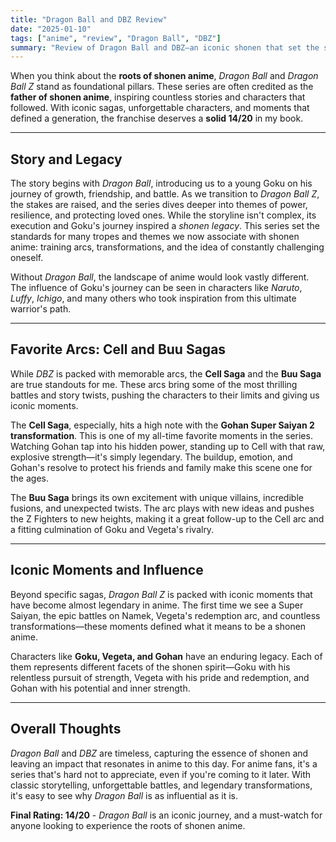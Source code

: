 ```yaml
---
title: "Dragon Ball and DBZ Review"
date: "2025-01-10"
tags: ["anime", "review", "Dragon Ball", "DBZ"]
summary: "Review of Dragon Ball and DBZ—an iconic shonen that set the stage for countless anime with classic story arcs and unforgettable battles."
---
```


When you think about the **roots of shonen anime**, _Dragon Ball_ and _Dragon Ball Z_ stand as foundational pillars. These series are often credited as the **father of shonen anime**, inspiring countless stories and characters that followed. With iconic sagas, unforgettable characters, and moments that defined a generation, the franchise deserves a **solid 14/20** in my book.

---

## Story and Legacy

The story begins with _Dragon Ball_, introducing us to a young Goku on his journey of growth, friendship, and battle. As we transition to _Dragon Ball Z_, the stakes are raised, and the series dives deeper into themes of power, resilience, and protecting loved ones. While the storyline isn't complex, its execution and Goku's journey inspired a _shonen legacy_. This series set the standards for many tropes and themes we now associate with shonen anime: training arcs, transformations, and the idea of constantly challenging oneself.

Without _Dragon Ball_, the landscape of anime would look vastly different. The influence of Goku's journey can be seen in characters like _Naruto_, _Luffy_, _Ichigo_, and many others who took inspiration from this ultimate warrior's path.

---

## Favorite Arcs: Cell and Buu Sagas

While _DBZ_ is packed with memorable arcs, the **Cell Saga** and the **Buu Saga** are true standouts for me. These arcs bring some of the most thrilling battles and story twists, pushing the characters to their limits and giving us iconic moments.

The **Cell Saga**, especially, hits a high note with the **Gohan Super Saiyan 2 transformation**. This is one of my all-time favorite moments in the series. Watching Gohan tap into his hidden power, standing up to Cell with that raw, explosive strength—it's simply legendary. The buildup, emotion, and Gohan's resolve to protect his friends and family make this scene one for the ages.

The **Buu Saga** brings its own excitement with unique villains, incredible fusions, and unexpected twists. The arc plays with new ideas and pushes the Z Fighters to new heights, making it a great follow-up to the Cell arc and a fitting culmination of Goku and Vegeta's rivalry.

---

## Iconic Moments and Influence

Beyond specific sagas, _Dragon Ball Z_ is packed with iconic moments that have become almost legendary in anime. The first time we see a Super Saiyan, the epic battles on Namek, Vegeta's redemption arc, and countless transformations—these moments defined what it means to be a shonen anime.

Characters like **Goku, Vegeta, and Gohan** have an enduring legacy. Each of them represents different facets of the shonen spirit—Goku with his relentless pursuit of strength, Vegeta with his pride and redemption, and Gohan with his potential and inner strength.

---

## Overall Thoughts

_Dragon Ball_ and _DBZ_ are timeless, capturing the essence of shonen and leaving an impact that resonates in anime to this day. For anime fans, it's a series that's hard not to appreciate, even if you're coming to it later. With classic storytelling, unforgettable battles, and legendary transformations, it's easy to see why _Dragon Ball_ is as influential as it is.

**Final Rating: 14/20** - _Dragon Ball_ is an iconic journey, and a must-watch for anyone looking to experience the roots of shonen anime.
